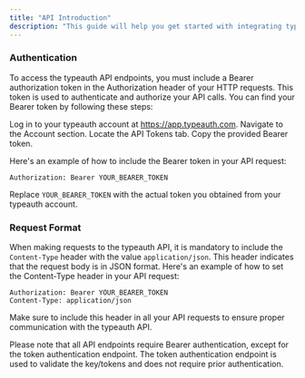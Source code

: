 ```yaml
---
title: "API Introduction"
description: "This guide will help you get started with integrating typeauth into your application"
---
```


### Authentication

To access the typeauth API endpoints, you must include a Bearer authorization token in the Authorization header of your HTTP requests. This token is used to authenticate and authorize your API calls.
You can find your Bearer token by following these steps:

Log in to your typeauth account at https://app.typeauth.com.
Navigate to the Account section.
Locate the API Tokens tab.
Copy the provided Bearer token.

Here's an example of how to include the Bearer token in your API request:

```http
Authorization: Bearer YOUR_BEARER_TOKEN
```

Replace `YOUR_BEARER_TOKEN` with the actual token you obtained from your typeauth account.

### Request Format

When making requests to the typeauth API, it is mandatory to include the `Content-Type` header with the value `application/json`. This header indicates that the request body is in JSON format.
Here's an example of how to set the Content-Type header in your API request:

```http
Authorization: Bearer YOUR_BEARER_TOKEN
Content-Type: application/json
```

Make sure to include this header in all your API requests to ensure proper communication with the typeauth API.

<Note>
  Please note that all API endpoints require Bearer authentication, except for
  the token authentication endpoint. The token authentication endpoint is used
  to validate the key/tokens and does not require prior authentication.
</Note>
